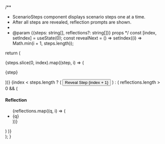 
/**
 * ScenarioSteps component displays scenario steps one at a time.
 * After all steps are revealed, reflection prompts are shown.
 *
 * @param {{steps: string[], reflections?: string[]}} props
 */
  const [index, setIndex] = useState(0);
  const revealNext = () => setIndex((i) => Math.min(i + 1, steps.length));

  return (
    <div className="scenario-steps">
      {steps.slice(0, index).map((step, i) => (
        <p key={i}>{step}</p>
      ))}
      {index < steps.length ? (
        <button onClick={revealNext}>Reveal Step {index + 1}</button>
      ) : (
        reflections.length > 0 && (
          <div className="reflection">
            <h4>Reflection</h4>
            <ul>
              {reflections.map((q, i) => (
                <li key={i}>{q}</li>
              ))}
            </ul>
          </div>
        )
      )}
    </div>
  );
}
